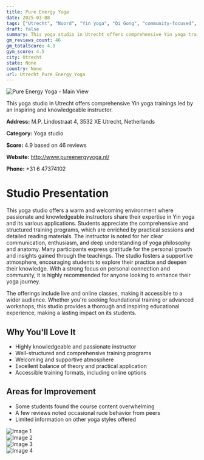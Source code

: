 ```yaml
---
title: Pure Energy Yoga
date: 2025-03-08
tags: ["Utrecht", "Noord", "Yin yoga", "Qi Gong", "community-focused", "supportive atmosphere", "Utrecht"]  
draft: false
summary: This yoga studio in Utrecht offers comprehensive Yin yoga trainings led by an inspiring and knowledgeable instructor.
gm_reviews_count: 46
gm_totalScore: 4.9
gym_score: 4.5
city: Utrecht
state: None
country: None
url: Utrecht_Pure_Energy_Yoga
---
```


<div className="aspect-[16/9] relative my-8">
  <img 
    src="https://lh5.googleusercontent.com/p/AF1QipO51FMSTyY7naLTNiv2ooRD2YbgujypgiPYJ6AS=w1920-h1080-k-no"
    alt="Pure Energy Yoga - Main View"
    className="object-cover absolute inset-0 w-full h-full rounded-lg"
  />
</div>

This yoga studio in Utrecht offers comprehensive Yin yoga trainings led by an inspiring and knowledgeable instructor.

**Address:** M.P. Lindostraat 4, 3532 XE Utrecht, Netherlands

**Category:** Yoga studio

**Score:** 4.9 based on 46 reviews

**Website:** http://www.pureenergyyoga.nl/

**Phone:** +31 6 47374102

# Studio Presentation

This yoga studio offers a warm and welcoming environment where passionate and knowledgeable instructors share their expertise in Yin yoga and its various applications. Students appreciate the comprehensive and structured training programs, which are enriched by practical sessions and detailed reading materials. The instructor is noted for her clear communication, enthusiasm, and deep understanding of yoga philosophy and anatomy. Many participants express gratitude for the personal growth and insights gained through the teachings. The studio fosters a supportive atmosphere, encouraging students to explore their practice and deepen their knowledge. With a strong focus on personal connection and community, it is highly recommended for anyone looking to enhance their yoga journey.

The offerings include live and online classes, making it accessible to a wider audience. Whether you're seeking foundational training or advanced workshops, this studio provides a thorough and inspiring educational experience, making a lasting impact on its students.

## Why You'll Love It

- Highly knowledgeable and passionate instructor
- Well-structured and comprehensive training programs
- Welcoming and supportive atmosphere
- Excellent balance of theory and practical application
- Accessible training formats, including online options

## Areas for Improvement

- Some students found the course content overwhelming
- A few reviews noted occasional rude behavior from peers
- Limited information on other yoga styles offered

<div className="grid grid-cols-1 xl:grid-cols-2 gap-4 my-8">
<div className="aspect-[4/3] relative"><img src="https://lh3.googleusercontent.com/p/AF1QipNruU8cKZLSG6nrLqImHOF-1i9uNh9X2-LULhtC=w1920-h1080-k-no" alt="Image 1" className="object-cover absolute inset-0 w-full h-full rounded-lg" /></div>
<div className="aspect-[4/3] relative"><img src="https://lh5.googleusercontent.com/p/AF1QipOyZv95XX5IwZQiVhZru8oLSbf9FmoI8blMBhV6=w1920-h1080-k-no" alt="Image 2" className="object-cover absolute inset-0 w-full h-full rounded-lg" /></div>
<div className="aspect-[4/3] relative"><img src="https://lh5.googleusercontent.com/p/AF1QipO1UXvP7om-RHdPuMBIrMXN4efckir-1QIPl71i=w1920-h1080-k-no" alt="Image 3" className="object-cover absolute inset-0 w-full h-full rounded-lg" /></div>
<div className="aspect-[4/3] relative"><img src="https://lh5.googleusercontent.com/p/AF1QipOGxrtuBpcUMkYkgMWJXxVleyAd7gKFO3DmRLR1=w1920-h1080-k-no" alt="Image 4" className="object-cover absolute inset-0 w-full h-full rounded-lg" /></div>
</div>